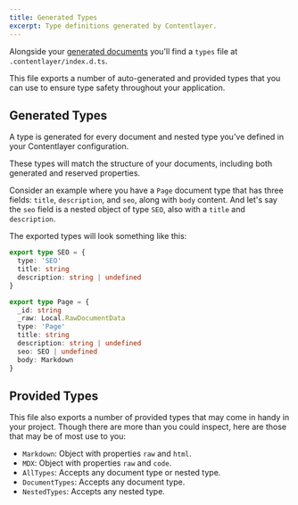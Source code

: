 ```yaml
---
title: Generated Types
excerpt: Type definitions generated by Contentlayer.
---
```


Alongside your [generated documents](./generated-documents) you'll find a `types` file at `.contentlayer/index.d.ts`.

This file exports a number of auto-generated and provided types that you can use to ensure type safety throughout your application.

## Generated Types

A type is generated for every document and nested type you've defined in your Contentlayer configuration.

These types will match the structure of your documents, including both generated and reserved properties.

Consider an example where you have a `Page` document type that has three fields: `title`, `description`, and `seo`, along with `body` content. And let's say the `seo` field is a nested object of type `SEO`, also with a `title` and `description`.

The exported types will look something like this:

```ts
export type SEO = {
  type: 'SEO'
  title: string
  description: string | undefined
}

export type Page = {
  _id: string
  _raw: Local.RawDocumentData
  type: 'Page'
  title: string
  description: string | undefined
  seo: SEO | undefined
  body: Markdown
}
```

## Provided Types

This file also exports a number of provided types that may come in handy in your project. Though there are more than you could inspect, here are those that may be of most use to you:

- `Markdown`: Object with properties `raw` and `html`.
- `MDX`: Object with properties `raw` and `code`.
- `AllTypes`: Accepts any document type or nested type.
- `DocumentTypes`: Accepts any document type.
- `NestedTypes`: Accepts any nested type.
